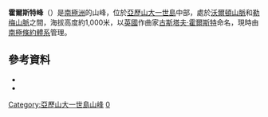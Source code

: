 {{coord|71|20|S|70|6|W|source:GNIS|display=title}}

'''霍爾斯特峰'''（{{lang-en|Holst Peak}}）是[[南極洲|南極洲]]的山峰，位於[[亞歷山大一世島|亞歷山大一世島]]中部，處於[[沃爾頓山脈|沃爾頓山脈]]和[[勒梅山脈|勒梅山脈]]之間，海拔高度約1,000米，以[[英國|英國]]作曲家[[古斯塔夫·霍爾斯特|古斯塔夫·霍爾斯特]]命名，現時由[[南極條約體系|南極條約體系]]管理。

==參考資料==
*{{cite gnis | type = antarid | id = 6920| name = Holst Peak | accessdate = 2012-06-22}}
*{{usgs-gazetteer|id=6920}}

{{DEFAULTSORT:Holst Peak}}
[[Category:亞歷山大一世島山峰|Category:亞歷山大一世島山峰]]
[[Category:海拔1000公尺至1999公尺的南極洲山峰|0]]

{{AlexanderIsland-geo-stub}}
